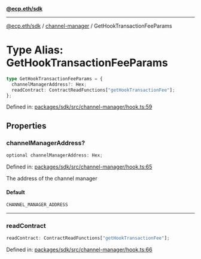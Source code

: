 [**@ecp.eth/sdk**](../../index.mdx)

***

[@ecp.eth/sdk](/sdk-reference/index.mdx) / [channel-manager](/sdk-reference/channel-manager/index.mdx) / GetHookTransactionFeeParams

# Type Alias: GetHookTransactionFeeParams

```ts
type GetHookTransactionFeeParams = {
  channelManagerAddress?: Hex;
  readContract: ContractReadFunctions["getHookTransactionFee"];
};
```

Defined in: [packages/sdk/src/channel-manager/hook.ts:59](https://github.com/ecp-eth/comments-monorepo/blob/main/packages/sdk/src/channel-manager/hook.ts#L59)

## Properties

### channelManagerAddress?

```ts
optional channelManagerAddress: Hex;
```

Defined in: [packages/sdk/src/channel-manager/hook.ts:65](https://github.com/ecp-eth/comments-monorepo/blob/main/packages/sdk/src/channel-manager/hook.ts#L65)

The address of the channel manager

#### Default

```ts
CHANNEL_MANAGER_ADDRESS
```

***

### readContract

```ts
readContract: ContractReadFunctions["getHookTransactionFee"];
```

Defined in: [packages/sdk/src/channel-manager/hook.ts:66](https://github.com/ecp-eth/comments-monorepo/blob/main/packages/sdk/src/channel-manager/hook.ts#L66)
